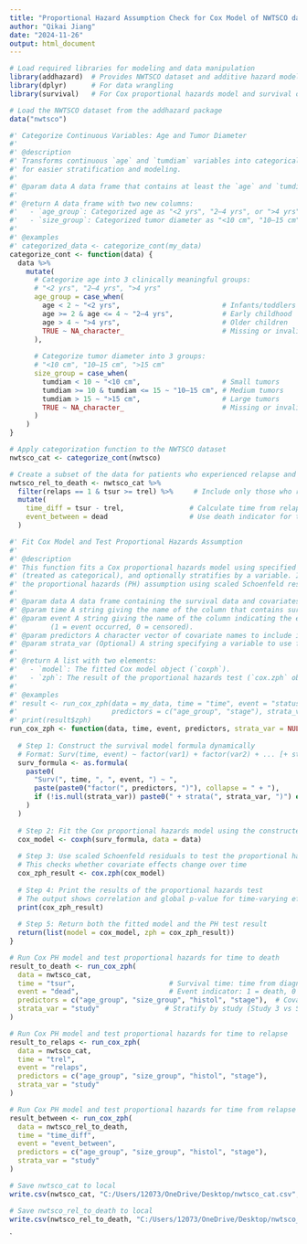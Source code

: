 ```yaml
---
title: "Proportional Hazard Assumption Check for Cox Model of NWTSCO dataset"
author: "Qikai Jiang"
date: "2024-11-26"
output: html_document
---
```


```r
# Load required libraries for modeling and data manipulation
library(addhazard)  # Provides NWTSCO dataset and additive hazard modeling tools
library(dplyr)      # For data wrangling
library(survival)   # For Cox proportional hazards model and survival objects
```

```r
# Load the NWTSCO dataset from the addhazard package
data("nwtsco")
```

```r
#' Categorize Continuous Variables: Age and Tumor Diameter
#'
#' @description
#' Transforms continuous `age` and `tumdiam` variables into categorical groupings 
#' for easier stratification and modeling.
#'
#' @param data A data frame that contains at least the `age` and `tumdiam` columns.
#'
#' @return A data frame with two new columns:
#'   - `age_group`: Categorized age as "<2 yrs", "2–4 yrs", or ">4 yrs".
#'   - `size_group`: Categorized tumor diameter as "<10 cm", "10–15 cm", or ">15 cm".
#'
#' @examples
#' categorized_data <- categorize_cont(my_data)
categorize_cont <- function(data) {
  data %>%
    mutate(
      # Categorize age into 3 clinically meaningful groups:
      # "<2 yrs", "2–4 yrs", ">4 yrs"
      age_group = case_when(
        age < 2 ~ "<2 yrs",                         # Infants/toddlers
        age >= 2 & age <= 4 ~ "2–4 yrs",            # Early childhood
        age > 4 ~ ">4 yrs",                         # Older children
        TRUE ~ NA_character_                        # Missing or invalid age
      ),
      
      # Categorize tumor diameter into 3 groups:
      # "<10 cm", "10–15 cm", ">15 cm"
      size_group = case_when(
        tumdiam < 10 ~ "<10 cm",                    # Small tumors
        tumdiam >= 10 & tumdiam <= 15 ~ "10–15 cm", # Medium tumors
        tumdiam > 15 ~ ">15 cm",                    # Large tumors
        TRUE ~ NA_character_                        # Missing or invalid diameter
      )
    )
}
```

```r
# Apply categorization function to the NWTSCO dataset
nwtsco_cat <- categorize_cont(nwtsco)
```

```r
# Create a subset of the data for patients who experienced relapse and died after relapse
nwtsco_rel_to_death <- nwtsco_cat %>%
  filter(relaps == 1 & tsur >= trel) %>%     # Include only those who relapsed and lived at least until relapse
  mutate(
    time_diff = tsur - trel,                # Calculate time from relapse to death
    event_between = dead                    # Use death indicator for the post-relapse period
  )
```

```r
#' Fit Cox Model and Test Proportional Hazards Assumption
#'
#' @description
#' This function fits a Cox proportional hazards model using specified covariates 
#' (treated as categorical), and optionally stratifies by a variable. It then tests 
#' the proportional hazards (PH) assumption using scaled Schoenfeld residuals via `cox.zph()`.
#'
#' @param data A data frame containing the survival data and covariates.
#' @param time A string giving the name of the column that contains survival or follow-up time.
#' @param event A string giving the name of the column indicating the event indicator 
#'        (1 = event occurred, 0 = censored).
#' @param predictors A character vector of covariate names to include in the model (treated as categorical).
#' @param strata_var (Optional) A string specifying a variable to use for stratification (e.g., `study`).
#'
#' @return A list with two elements:
#'   - `model`: The fitted Cox model object (`coxph`).
#'   - `zph`: The result of the proportional hazards test (`cox.zph` object).
#'
#' @examples
#' result <- run_cox_zph(data = my_data, time = "time", event = "status",
#'                       predictors = c("age_group", "stage"), strata_var = "study")
#' print(result$zph)
run_cox_zph <- function(data, time, event, predictors, strata_var = NULL) {
  
  # Step 1: Construct the survival model formula dynamically
  # Format: Surv(time, event) ~ factor(var1) + factor(var2) + ... [+ strata(strata_var)]
  surv_formula <- as.formula(
    paste0(
      "Surv(", time, ", ", event, ") ~ ",
      paste(paste0("factor(", predictors, ")"), collapse = " + "),
      if (!is.null(strata_var)) paste0(" + strata(", strata_var, ")") else ""
    )
  )
  
  # Step 2: Fit the Cox proportional hazards model using the constructed formula
  cox_model <- coxph(surv_formula, data = data)
  
  # Step 3: Use scaled Schoenfeld residuals to test the proportional hazards assumption
  # This checks whether covariate effects change over time
  cox_zph_result <- cox.zph(cox_model)
  
  # Step 4: Print the results of the proportional hazards test
  # The output shows correlation and global p-value for time-varying effects
  print(cox_zph_result)
  
  # Step 5: Return both the fitted model and the PH test result
  return(list(model = cox_model, zph = cox_zph_result))
}
```

```r
# Run Cox PH model and test proportional hazards for time to death
result_to_death <- run_cox_zph(
  data = nwtsco_cat,
  time = "tsur",                       # Survival time: time from diagnosis to death or censoring
  event = "dead",                      # Event indicator: 1 = death, 0 = censored
  predictors = c("age_group", "size_group", "histol", "stage"),  # Covariates of interest
  strata_var = "study"                # Stratify by study (Study 3 vs Study 4)
)
```

```r
# Run Cox PH model and test proportional hazards for time to relapse
result_to_relaps <- run_cox_zph(
  data = nwtsco_cat,
  time = "trel",
  event = "relaps",
  predictors = c("age_group", "size_group", "histol", "stage"),
  strata_var = "study"
)
```

```r
# Run Cox PH model and test proportional hazards for time from relapse to death
result_between <- run_cox_zph(
  data = nwtsco_rel_to_death,
  time = "time_diff",
  event = "event_between",
  predictors = c("age_group", "size_group", "histol", "stage"),
  strata_var = "study"
)
```

```r
# Save nwtsco_cat to local
write.csv(nwtsco_cat, "C:/Users/12073/OneDrive/Desktop/nwtsco_cat.csv", row.names = FALSE)
```

```r
# Save nwtsco_rel_to_death to local
write.csv(nwtsco_rel_to_death, "C:/Users/12073/OneDrive/Desktop/nwtsco_rel_to_death.csv", row.names = FALSE)
```

`

